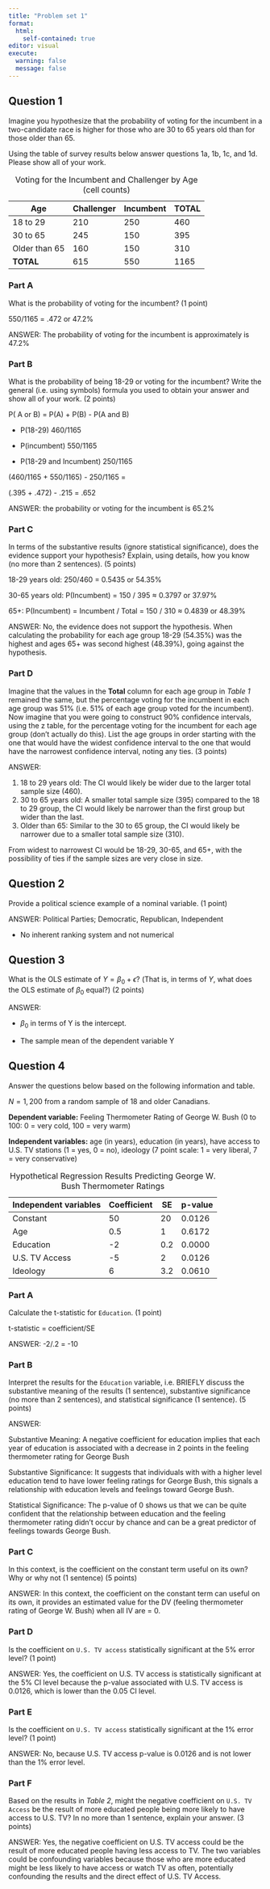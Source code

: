 ```yaml
---
title: "Problem set 1"
format: 
  html:
    self-contained: true
editor: visual
execute: 
  warning: false
  message: false
---
```


## Question 1

Imagine you hypothesize that the probability of voting for the incumbent in a two-candidate race is higher for those who are 30 to 65 years old than for those older than 65.

Using the table of survey results below answer questions 1a, 1b, 1c, and 1d. Please show all of your work.

| Age           | Challenger | Incumbent | TOTAL |
|---------------|------------|-----------|-------|
| 18 to 29      | 210        | 250       | 460   |
| 30 to 65      | 245        | 150       | 395   |
| Older than 65 | 160        | 150       | 310   |
| **TOTAL**     | 615        | 550       | 1165  |

: Voting for the Incumbent and Challenger by Age (cell counts)

### Part A

What is the probability of voting for the incumbent? (1 point)

550/1165 = .472 or 47.2%

ANSWER: The probability of voting for the incumbent is approximately is 47.2%

### Part B

What is the probability of being 18-29 or voting for the incumbent? Write the general (i.e. using symbols) formula you used to obtain your answer and show all of your work. (2 points)

P( A or B) = P(A) + P(B) - P(A and B)

-   P(18-29) 460/1165

-   P(incumbent) 550/1165

-   P(18-29 and Incumbent) 250/1165

(460/1165 + 550/1165) - 250/1165 =

(.395 + .472) - .215 = .652

ANSWER: the probability or voting for the incumbent is 65.2%

### Part C

In terms of the substantive results (ignore statistical significance), does the evidence support your hypothesis? Explain, using details, how you know (no more than 2 sentences). (5 points)

18-29 years old: 250/460 = 0.5435 or 54.35%

30-65 years old: P(Incumbent) = 150 / 395 ≈ 0.3797 or 37.97%

65+: P(Incumbent) = Incumbent / Total = 150 / 310 ≈ 0.4839 or 48.39%

ANSWER: No, the evidence does not support the hypothesis. When calculating the probability for each age group 18-29 (54.35%) was the highest and ages 65+ was second highest (48.39%), going against the hypothesis.

### Part D

Imagine that the values in the **Total** column for each age group in *Table 1* remained the same, but the percentage voting for the incumbent in each age group was 51% (i.e. 51% of each age group voted for the incumbent). Now imagine that you were going to construct 90% confidence intervals, using the z table, for the percentage voting for the incumbent for each age group (don't actually do this). List the age groups in order starting with the one that would have the widest confidence interval to the one that would have the narrowest confidence interval, noting any ties. (3 points)

ANSWER:

1.  18 to 29 years old: The CI would likely be wider due to the larger total sample size (460).
2.  30 to 65 years old: A smaller total sample size (395) compared to the 18 to 29 group, the CI would likely be narrower than the first group but wider than the last.
3.  Older than 65: Similar to the 30 to 65 group, the CI would likely be narrower due to a smaller total sample size (310).

From widest to narrowest CI would be 18-29, 30-65, and 65+, with the possibility of ties if the sample sizes are very close in size.

## Question 2

Provide a political science example of a nominal variable. (1 point)

ANSWER: Political Parties; Democratic, Republican, Independent

-   No inherent ranking system and not numerical

## Question 3

What is the OLS estimate of $Y = \beta_0 + \epsilon$? (That is, in terms of $Y$, what does the OLS estimate of $\beta_0$ equal?) (2 points)

ANSWER:

-   $\beta_0$ in terms of Y is the intercept.

-   The sample mean of the dependent variable Y

## Question 4

Answer the questions below based on the following information and table.

$N = 1,200$ from a random sample of 18 and older Canadians.

**Dependent variable:** Feeling Thermometer Rating of George W. Bush (0 to 100: 0 = very cold, 100 = very warm)

**Independent variables:** age (in years), education (in years), have access to U.S. TV stations (1 = yes, 0 = no), ideology (7 point scale: 1 = very liberal, 7 = very conservative)

| Independent variables | Coefficient | SE  | p-value |
|-----------------------|-------------|-----|---------|
| Constant              | 50          | 20  | 0.0126  |
| Age                   | 0.5         | 1   | 0.6172  |
| Education             | -2          | 0.2 | 0.0000  |
| U.S. TV Access        | -5          | 2   | 0.0126  |
| Ideology              | 6           | 3.2 | 0.0610  |

: Hypothetical Regression Results Predicting George W. Bush Thermometer Ratings

### Part A

Calculate the t-statistic for `Education`. (1 point)

t-statistic = coefficient/SE

ANSWER: -2/.2 = -10

### Part B

Interpret the results for the `Education` variable, i.e. BRIEFLY discuss the substantive meaning of the results (1 sentence), substantive significance (no more than 2 sentences), and statistical significance (1 sentence). (5 points)

ANSWER:

Substantive Meaning: A negative coefficient for education implies that each year of education is associated with a decrease in 2 points in the feeling thermometer rating for George Bush

Substantive Significance: It suggests that individuals with with a higher level education tend to have lower feeling ratings for George Bush, this signals a relationship with education levels and feelings toward George Bush.

Statistical Significance: The p-value of 0 shows us that we can be quite confident that the relationship between education and the feeling thermometer rating didn't occur by chance and can be a great predictor of feelings towards George Bush.

### Part C

In this context, is the coefficient on the constant term useful on its own? Why or why not (1 sentence) (5 points)

ANSWER: In this context, the coefficient on the constant term can useful on its own, it provides an estimated value for the DV (feeling thermometer rating of George W. Bush) when all IV are = 0.

### Part D

Is the coefficient on `U.S. TV access` statistically significant at the 5% error level? (1 point)

ANSWER: Yes, the coefficient on U.S. TV access is statistically significant at the 5% CI level because the p-value associated with U.S. TV access is 0.0126, which is lower than the 0.05 CI level.

### Part E

Is the coefficient on `U.S. TV access` statistically significant at the 1% error level? (1 point)

ANSWER: No, because U.S. TV access p-value is 0.0126 and is not lower than the 1% error level.

### Part F

Based on the results in *Table 2*, might the negative coefficient on `U.S. TV Access` be the result of more educated people being more likely to have access to U.S. TV? In no more than 1 sentence, explain your answer. (3 points)

ANSWER: Yes, the negative coefficient on U.S. TV access could be the result of more educated people having less access to TV. The two variables could be confounding variables because those who are more educated might be less likely to have access or watch TV as often, potentially confounding the results and the direct effect of U.S. TV Access.
